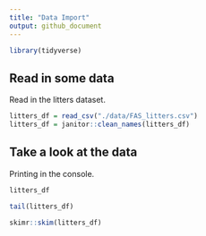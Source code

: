 ```yaml
---
title: "Data Import"
output: github_document
---
```


```r
library(tidyverse)
```

## Read in some data

Read in the litters dataset. 

```r
litters_df = read_csv("./data/FAS_litters.csv")
litters_df = janitor::clean_names(litters_df)
```


## Take a look at the data 


Printing in the console. 

```r
litters_df
```

```r
tail(litters_df)
```

```r
skimr::skim(litters_df)
```


